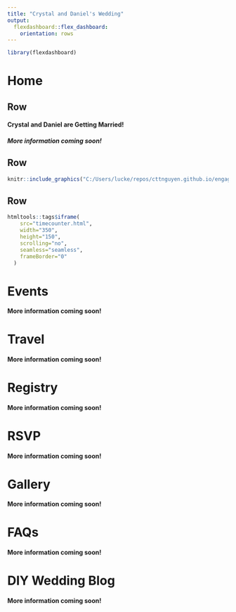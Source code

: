 ```yaml
---
title: "Crystal and Daniel's Wedding"
output: 
  flexdashboard::flex_dashboard:
    orientation: rows
---
```


<style>                     
.navbar, [data-toggle=tab], .navbar-brand{ 
  background-color:#003366!important; 
  border-color:#003366; 
  color:white!important; 
}
.bgred {
  background-color:#003366;
  color:white;
}
</style>       

```r
library(flexdashboard)
```

Home 
=======================================================================

Row {data-height=100}
-----------------------------------------------------------------------

#### Crystal and Daniel are Getting Married!

##### More information coming soon!

Row
-----------------------------------------------------------------------

```r
knitr::include_graphics("C:/Users/lucke/repos/cttnguyen.github.io/engagement.JPG")
```

Row
-----------------------------------------------------------------------

```r
htmltools::tags$iframe(
    src="timecounter.html",
    width="350", 
    height="150",
    scrolling="no", 
    seamless="seamless", 
    frameBorder="0"
  )
```

Events
=======================================================================

#### More information coming soon!

Travel
=======================================================================

#### More information coming soon!

Registry
=======================================================================

#### More information coming soon!

RSVP
=======================================================================

#### More information coming soon!

Gallery
=======================================================================

#### More information coming soon!

FAQs
=======================================================================

#### More information coming soon!

DIY Wedding Blog
=======================================================================

#### More information coming soon!
